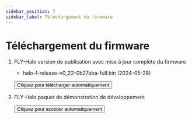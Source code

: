 ```yaml
---
sidebar_position: 7
sidebar_label: Téléchargement du firmware
---
```


# Téléchargement du firmware

1. FLY-Halo version de publication avec mise à jour complète du firmware

    * halo-f-release-v0_22-0b27aba-full.bin (2024-05-28) 

    <Button variant="contained" disableElevation href="https://cdn.mellow.klipper.cn/firmware/halo-f-release-v0_22-0b27aba-full.bin">Cliquez pour télécharger automatiquement</Button>

2. FLY-Halo paquet de démonstration de développement

    <Button variant="contained" disableElevation href="https://github.com/Mellow-3D/FLY-Halo">Cliquez pour accéder automatiquement</Button>
